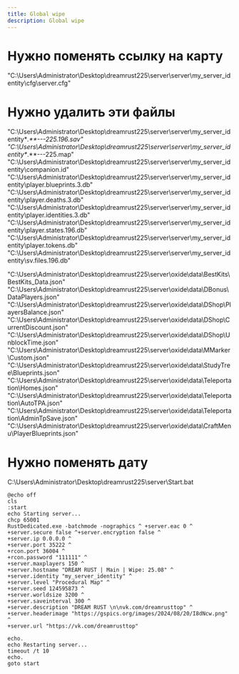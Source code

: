 ```yaml
---
title: Global wipe
description: Global wipe
---
```


# Нужно поменять ссылку на карту
"C:\Users\Administrator\Desktop\dreamrust225\server\server\my_server_identity\cfg\server.cfg"

# Нужно удалить эти файлы 
"C:\Users\Administrator\Desktop\dreamrust225\server\server\my_server_identity\**.**---225.196.sav"
"C:\Users\Administrator\Desktop\dreamrust225\server\server\my_server_identity\**.**---225.map"
"C:\Users\Administrator\Desktop\dreamrust225\server\server\my_server_identity\companion.id"
"C:\Users\Administrator\Desktop\dreamrust225\server\server\my_server_identity\player.blueprints.3.db"
"C:\Users\Administrator\Desktop\dreamrust225\server\server\my_server_identity\player.deaths.3.db"
"C:\Users\Administrator\Desktop\dreamrust225\server\server\my_server_identity\player.identities.3.db"
"C:\Users\Administrator\Desktop\dreamrust225\server\server\my_server_identity\player.states.196.db"
"C:\Users\Administrator\Desktop\dreamrust225\server\server\my_server_identity\player.tokens.db"
"C:\Users\Administrator\Desktop\dreamrust225\server\server\my_server_identity\sv.files.196.db"

"C:\Users\Administrator\Desktop\dreamrust225\server\oxide\data\BestKits\BestKits_Data.json"
"C:\Users\Administrator\Desktop\dreamrust225\server\oxide\data\DBonus\DataPlayers.json"
"C:\Users\Administrator\Desktop\dreamrust225\server\oxide\data\DShop\PlayersBalance.json"
"C:\Users\Administrator\Desktop\dreamrust225\server\oxide\data\DShop\CurrentDiscount.json"
"C:\Users\Administrator\Desktop\dreamrust225\server\oxide\data\DShop\UnblockTime.json"
"C:\Users\Administrator\Desktop\dreamrust225\server\oxide\data\MMarker\Custom.json"
"C:\Users\Administrator\Desktop\dreamrust225\server\oxide\data\StudyTree\Blueprints.json"
"C:\Users\Administrator\Desktop\dreamrust225\server\oxide\data\Teleportation\Homes.json"
"C:\Users\Administrator\Desktop\dreamrust225\server\oxide\data\Teleportation\AutoTPA.json"
"C:\Users\Administrator\Desktop\dreamrust225\server\oxide\data\Teleportation\AdminTpSave.json"
"C:\Users\Administrator\Desktop\dreamrust225\server\oxide\data\CraftMenu\PlayerBlueprints.json"

# Нужно поменять дату 
C:\Users\Administrator\Desktop\dreamrust225\server\Start.bat

```
@echo off
cls
:start
echo Starting server...
chcp 65001
RustDedicated.exe -batchmode -nographics ^ +server.eac 0 ^ +server.secure false ^+server.encryption false ^
+server.ip 0.0.0.0 ^
+server.port 35222 ^
+rcon.port 36004 ^
+rcon.password "111111" ^
+server.maxplayers 150 ^
+server.hostname "DREAM RUST | Main | Wipe: 25.08" ^
+server.identity "my_server_identity" ^
+server.level "Procedural Map" ^
+server.seed 124595873 ^
+server.worldsize 3200 ^
+server.saveinterval 300 ^
+server.description "DREAM RUST \n\nvk.com/dreamrusttop" ^
+server.headerimage "https://gspics.org/images/2024/08/20/I8dNcw.png" ^
+server.url "https://vk.com/dreamrusttop"

echo.
echo Restarting server...
timeout /t 10
echo.
goto start
```